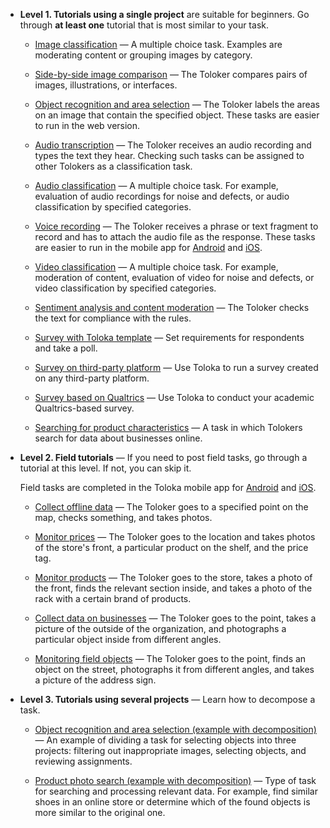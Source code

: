 - **Level 1. Tutorials using a single project** are suitable for beginners. Go through **at least one** tutorial that is most similar to your task.

  - [Image classification](/docs/tutorials/image-classification) — A multiple choice task. Examples are moderating content or grouping images by category.

  - [Side-by-side image comparison](/docs/tutorials/side-by-side) — The Toloker compares pairs of images, illustrations, or interfaces.

  - [Object recognition and area selection](/docs/tutorials/selection) — The Toloker labels the areas on an image that contain the specified object. These tasks are easier to run in the web version.

  - [Audio transcription](/docs/tutorials/transcript-audio) — The Toloker receives an audio recording and types the text they hear. Checking such tasks can be assigned to other Tolokers as a classification task.

  - [Audio classification](/docs/tutorials/audio-classification) — A multiple choice task. For example, evaluation of audio recordings for noise and defects, or audio classification by specified categories.

  - [Voice recording](/docs/tutorials/record-audio) — The Toloker receives a phrase or text fragment to record and has to attach the audio file as the response. These tasks are easier to run in the mobile app for [Android](https://play.google.com/store/apps/details?id=com.yandex.toloka.androidapp) and [iOS](https://apps.apple.com/us/app/yandex-toloka/id1282350367).

  - [Video classification](/docs/tutorials/video-moderation) — A multiple choice task. For example, moderation of content, evaluation of video for noise and defects, or video classification by specified categories.

  - [Sentiment analysis and content moderation](/docs/tutorials/content-moderation) — The Toloker checks the text for compliance with the rules.

  - [Survey with Toloka template](/docs/tutorials/questionnaire-toloka) — Set requirements for respondents and take a poll.

  - [Survey on third-party platform](/docs/tutorials/questionnaire-other) — Use Toloka to run a survey created on any third-party platform.

  - [Survey based on Qualtrics](/docs/tutorials/questionnaire-qualtrics) — Use Toloka to conduct your academic Qualtrics-based survey.

  - [Searching for product characteristics](/docs/tutorials/internet-search) — A task in which Tolokers search for data about businesses online.

- **Level 2. Field tutorials** — If you need to post field tasks, go through a tutorial at this level. If not, you can skip it.

  Field tasks are completed in the Toloka mobile app for [Android](https://play.google.com/store/apps/details?id=com.yandex.toloka.androidapp) and [iOS](https://apps.apple.com/us/app/yandex-toloka/id1282350367).

  - [Collect offline data](/docs/tutorials/walk) — The Toloker goes to a specified point on the map, checks something, and takes photos.

  - [Monitor prices](/docs/tutorials/price-tag) — The Toloker goes to the location and takes photos of the store's front, a particular product on the shelf, and the price tag.

  - [Monitor products](/docs/tutorials/audit-of-planogram-of-product-placement-in-store) — The Toloker goes to the store, takes a photo of the front, finds the relevant section inside, and takes a photo of the rack with a certain brand of products.

  - [Collect data on businesses](/docs/tutorials/monitoring-objects-in-organizations) — The Toloker goes to the point, takes a picture of the outside of the organization, and photographs a particular object inside from different angles.

  - [Monitoring field objects](/docs/tutorials/monitoring) — The Toloker goes to the point, finds an object on the street, photographs it from different angles, and takes a picture of the address sign.

- **Level 3. Tutorials using several projects** — Learn how to decompose a task.

  - [Object recognition and area selection (example with decomposition)](/docs/tutorials/image-segmentation-overview) — An example of dividing a task for selecting objects into three projects: filtering out inappropriate images, selecting objects, and reviewing assignments.

  - [Product photo search (example with decomposition)](/docs/tutorials/data-collection) — Type of task for searching and processing relevant data. For example, find similar shoes in an online store or determine which of the found objects is more similar to the original one.
